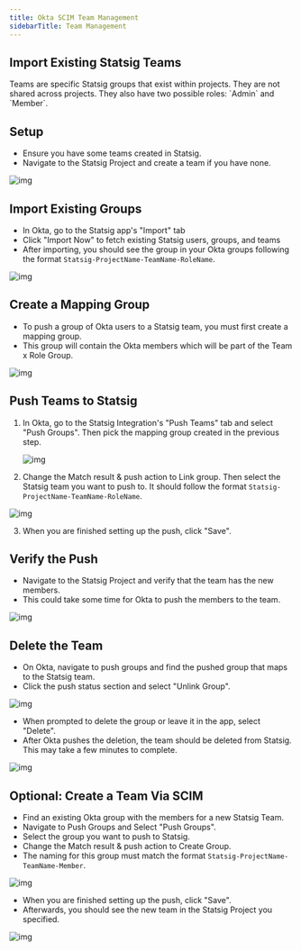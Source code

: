```yaml
---
title: Okta SCIM Team Management
sidebarTitle: Team Management
---
```



## Import Existing Statsig Teams

<Note>
Teams are specific Statsig groups that exist within projects. They are not shared across projects. They also have two possible roles: `Admin` and `Member`.
</Note>

## Setup
- Ensure you have some teams created in Statsig.
- Navigate to the Statsig Project and create a team if you have none.

<Frame>
  <img src="/images/okta_scim_steps/team_steps/step1-create-team.png" alt="img" />
</Frame>

## Import Existing Groups

- In Okta, go to the Statsig app's "Import" tab
- Click "Import Now" to fetch existing Statsig users, groups, and teams
- After importing, you should see the group in your Okta groups following the format `Statsig-ProjectName-TeamName-RoleName`.

<Frame>
  <img src="/images/okta_scim_steps/team_steps/step2-verify-import.png" alt="img" />
</Frame>

## Create a Mapping Group

- To push a group of Okta users to a Statsig team, you must first create a mapping group.
- This group will contain the Okta members which will be part of the Team x Role Group.

<Frame>
  <img src="/images/okta_scim_steps/team_steps/step3-create-mapping-group.png" alt="img" />
</Frame>

## Push Teams to Statsig

1. In Okta, go to the Statsig Integration's "Push Teams" tab and select "Push Groups". Then pick the mapping group created in the previous step.
   <Frame>
     <img src="/images/okta_scim_steps/team_steps/step4-push-teams-1.png" alt="img" />
   </Frame>

2. Change the Match result & push action to Link group. Then select the Statsig team you want to push to. It should follow the format `Statsig-ProjectName-TeamName-RoleName`.

<Frame>
  <img src="/images/okta_scim_steps/team_steps/step4-push-teams-2.png" alt="img" />
</Frame>

3. When you are finished setting up the push, click "Save".

## Verify the Push

- Navigate to the Statsig Project and verify that the team has the new members.
- This could take some time for Okta to push the members to the team.

<Frame>
  <img src="/images/okta_scim_steps/team_steps/step5-verify-push.png" alt="img" />
</Frame>


## Delete the Team

- On Okta, navigate to push groups and find the pushed group that maps to the Statsig team.
- Click the push status section and select "Unlink Group".
<Frame>
  <img src="/images/okta_scim_steps/team_steps/step6-delete-1.png" alt="img" />
</Frame>

- When prompted to delete the group or leave it in the app, select "Delete".
- After Okta pushes the deletion, the team should be deleted from Statsig. This may take a few minutes to complete.

<Frame>
  <img src="/images/okta_scim_steps/team_steps/step6-delete-2.png" alt="img" />
</Frame>

## Optional: Create a Team Via SCIM

- Find an existing Okta group with the members for a new Statsig Team.
- Navigate to Push Groups and Select "Push Groups".
- Select the group you want to push to Statsig.
- Change the Match result & push action to Create Group.
- The naming for this group must match the format `Statsig-ProjectName-TeamName-Member`.
<Frame>
  <img src="/images/okta_scim_steps/team_steps/step7-create-1.png" alt="img" />
</Frame>

- When you are finished setting up the push, click "Save".
- Afterwards, you should see the new team in the Statsig Project you specified.

<Frame>
  <img src="/images/okta_scim_steps/team_steps/step7-create-2.png" alt="img" />
</Frame>











